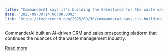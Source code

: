 ```yaml
---
title: "CommanderAI says it’s building the Salesforce for the waste management industry"
date: "2025-09-30T14:00:00.000Z"
link: "https://techcrunch.com/2025/09/30/commanderai-says-its-building-the-salesforce-for-the-waste-management-industry/"
---
```


CommanderAI built an AI-driven CRM and sales prospecting platform that continues the nuances of the waste management industry. 

[Read more](https://techcrunch.com/2025/09/30/commanderai-says-its-building-the-salesforce-for-the-waste-management-industry/)
